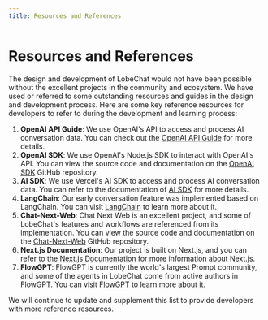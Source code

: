 ```yaml
---
title: Resources and References
---
```


# Resources and References

The design and development of LobeChat would not have been possible without the excellent projects in the community and ecosystem. We have used or referred to some outstanding resources and guides in the design and development process. Here are some key reference resources for developers to refer to during the development and learning process:

1. **OpenAI API Guide**: We use OpenAI's API to access and process AI conversation data. You can check out the [OpenAI API Guide](https://platform.openai.com/docs/api-reference/introduction) for more details.
2. **OpenAI SDK**: We use OpenAI's Node.js SDK to interact with OpenAI's API. You can view the source code and documentation on the [OpenAI SDK](https://github.com/openai/openai-node) GitHub repository.
3. **AI SDK**: We use Vercel's AI SDK to access and process AI conversation data. You can refer to the documentation of [AI SDK](https://sdk.vercel.ai/docs) for more details.
4. **LangChain**: Our early conversation feature was implemented based on LangChain. You can visit [LangChain](https://langchain.com) to learn more about it.
5. **Chat-Next-Web**: Chat Next Web is an excellent project, and some of LobeChat's features and workflows are referenced from its implementation. You can view the source code and documentation on the [Chat-Next-Web](https://github.com/Yidadaa/ChatGPT-Next-Web) GitHub repository.
6. **Next.js Documentation**: Our project is built on Next.js, and you can refer to the [Next.js Documentation](https://nextjs.org/docs) for more information about Next.js.
7. **FlowGPT**: FlowGPT is currently the world's largest Prompt community, and some of the agents in LobeChat come from active authors in FlowGPT. You can visit [FlowGPT](https://flowgpt.com/) to learn more about it.

We will continue to update and supplement this list to provide developers with more reference resources.
